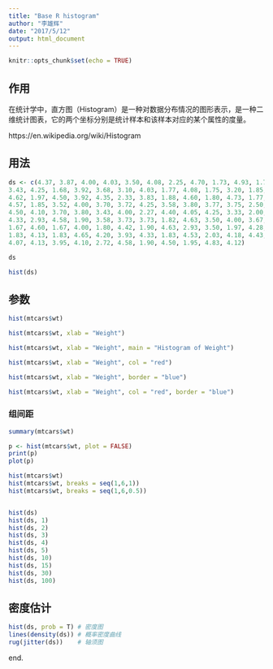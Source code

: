 ```yaml
---
title: "Base R histogram"
author: "李雄辉"
date: "2017/5/12"
output: html_document
---
```


```r
knitr::opts_chunk$set(echo = TRUE)
```

## 作用

在统计学中，直方图（Histogram）是一种对数据分布情况的图形表示，是一种二维统计图表，它的两个坐标分别是统计样本和该样本对应的某个属性的度量。


https://en.wikipedia.org/wiki/Histogram

## 用法

```r
ds <- c(4.37, 3.87, 4.00, 4.03, 3.50, 4.08, 2.25, 4.70, 1.73, 4.93, 1.73, 4.62,
3.43, 4.25, 1.68, 3.92, 3.68, 3.10, 4.03, 1.77, 4.08, 1.75, 3.20, 1.85,
4.62, 1.97, 4.50, 3.92, 4.35, 2.33, 3.83, 1.88, 4.60, 1.80, 4.73, 1.77,
4.57, 1.85, 3.52, 4.00, 3.70, 3.72, 4.25, 3.58, 3.80, 3.77, 3.75, 2.50,
4.50, 4.10, 3.70, 3.80, 3.43, 4.00, 2.27, 4.40, 4.05, 4.25, 3.33, 2.00,
4.33, 2.93, 4.58, 1.90, 3.58, 3.73, 3.73, 1.82, 4.63, 3.50, 4.00, 3.67,
1.67, 4.60, 1.67, 4.00, 1.80, 4.42, 1.90, 4.63, 2.93, 3.50, 1.97, 4.28,
1.83, 4.13, 1.83, 4.65, 4.20, 3.93, 4.33, 1.83, 4.53, 2.03, 4.18, 4.43,
4.07, 4.13, 3.95, 4.10, 2.72, 4.58, 1.90, 4.50, 1.95, 4.83, 4.12)

ds

hist(ds)  
```

## 参数

```r

hist(mtcars$wt)

hist(mtcars$wt, xlab = "Weight")

hist(mtcars$wt, xlab = "Weight", main = "Histogram of Weight")

hist(mtcars$wt, xlab = "Weight", col = "red")

hist(mtcars$wt, xlab = "Weight", border = "blue")

hist(mtcars$wt, xlab = "Weight", col = "red", border = "blue")
```

### 组间距

```r
summary(mtcars$wt)

p <- hist(mtcars$wt, plot = FALSE)
print(p)
plot(p)

hist(mtcars$wt)
hist(mtcars$wt, breaks = seq(1,6,1))
hist(mtcars$wt, breaks = seq(1,6,0.5))


hist(ds)
hist(ds, 1)
hist(ds, 2)
hist(ds, 3)
hist(ds, 4)
hist(ds, 5)
hist(ds, 10)
hist(ds, 15)
hist(ds, 30)
hist(ds, 100)
```

## 密度估计


```r
hist(ds, prob = T) # 密度图
lines(density(ds)) # 概率密度曲线
rug(jitter(ds))    # 轴须图
```

















end.
